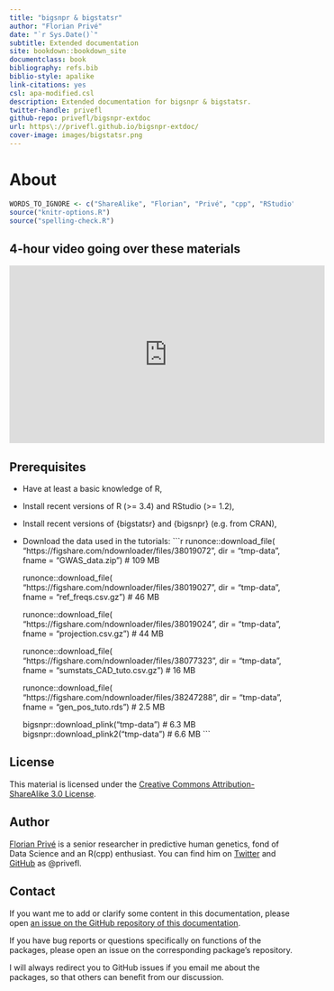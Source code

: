 ```yaml
--- 
title: "bigsnpr & bigstatsr"
author: "Florian Privé"
date: "`r Sys.Date()`"
subtitle: Extended documentation
site: bookdown::bookdown_site
documentclass: book
bibliography: refs.bib
biblio-style: apalike
link-citations: yes
csl: apa-modified.csl
description: Extended documentation for bigsnpr & bigstatsr.
twitter-handle: privefl
github-repo: privefl/bigsnpr-extdoc
url: https\://privefl.github.io/bigsnpr-extdoc/
cover-image: images/bigstatsr.png
---
```



# About {-}

```r
WORDS_TO_IGNORE <- c("ShareAlike", "Florian", "Privé", "cpp", "RStudio")
source("knitr-options.R")
source("spelling-check.R")
```

## 4-hour video going over these materials {-}

<center><iframe width="560" height="315" src="https://www.youtube.com/embed/7VxBT5A_AcA" title="YouTube video player" frameborder="0" allow="accelerometer; autoplay; clipboard-write; encrypted-media; gyroscope; picture-in-picture" allowfullscreen></iframe></center>

## Prerequisites {-}

- Have at least a basic knowledge of R,

- Install recent versions of R (>= 3.4) and RStudio (>= 1.2),

- Install recent versions of {bigstatsr} and {bigsnpr} (e.g. from CRAN),

- Download the data used in the tutorials:
    ```r
    runonce::download_file(
      "https://figshare.com/ndownloader/files/38019072",
      dir = "tmp-data", fname = "GWAS_data.zip")  # 109 MB
    
    runonce::download_file(
      "https://figshare.com/ndownloader/files/38019027", 
      dir = "tmp-data", fname = "ref_freqs.csv.gz")  # 46 MB
    
    runonce::download_file(
      "https://figshare.com/ndownloader/files/38019024",
      dir = "tmp-data", fname = "projection.csv.gz")  # 44 MB
    
    runonce::download_file(
      "https://figshare.com/ndownloader/files/38077323",
      dir = "tmp-data", fname = "sumstats_CAD_tuto.csv.gz")  # 16 MB
    
    runonce::download_file(
      "https://figshare.com/ndownloader/files/38247288",
      dir = "tmp-data", fname = "gen_pos_tuto.rds")  # 2.5 MB
    
    bigsnpr::download_plink("tmp-data")   # 6.3 MB
    bigsnpr::download_plink2("tmp-data")  # 6.6 MB
    ```

## License {-}

This material is licensed under the [Creative Commons Attribution-ShareAlike 3.0 License](http://creativecommons.org/licenses/by-sa/3.0/). 

## Author {-}

[Florian Privé](https://privefl.github.io/) is a senior researcher in predictive human genetics, fond of Data Science and an R(cpp) enthusiast. You can find him on [Twitter](https://twitter.com/privefl) and [GitHub](https://github.com/privefl) as \@privefl.

## Contact {-}

If you want me to add or clarify some content in this documentation, please open [an issue on the GitHub repository of this documentation](https://github.com/privefl/bigsnpr-extdoc/issues).

If you have bug reports or questions specifically on functions of the packages, please open an issue on the corresponding package's repository.

I will always redirect you to GitHub issues if you email me about the packages, so that others can benefit from our discussion.
